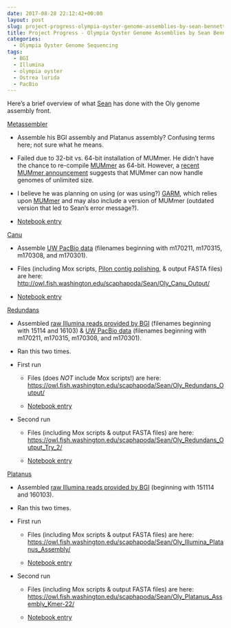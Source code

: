 ```yaml
---
date: 2017-08-28 22:12:42+00:00
layout: post
slug: project-progress-olympia-oyster-genome-assemblies-by-sean-bennett
title: Project Progress - Olympia Oyster Genome Assemblies by Sean Bennett
categories:
  - Olympia Oyster Genome Sequencing
tags:
  - BGI
  - Illumina
  - olympia oyster
  - Ostrea lurida
  - PacBio
---
```


Here's a brief overview of what [Sean](https://genefish.wordpress.com/author/seanb80/) has done with the Oly genome assembly front.

[Metassembler](https://sourceforge.net/projects/metassembler/)





  * Assemble his BGI assembly and Platanus assembly? Confusing terms here; not sure what he means.


  * Failed due to 32-bit vs. 64-bit installation of MUMmer. He didn't have the chance to re-compile [MUMmer](https://github.com/mummer4/mummer) as 64-bit. However, a [recent MUMmer announcement](http://mummer.sourceforge.net/) suggests that MUMmer can now handle genomes of unlimited size.


  * I believe he was planning on using (or was using?) [GARM](https://garm-meta-assem.sourceforge.net/), which relies upon [MUMmer](https://github.com/mummer4/mummer) and may also include a version of MUMmer (outdated version that led to Sean's error message?).


  * [Notebook entry](https://genefish.wordpress.com/2017/06/27/seans-notebook-mummernucmer-error/)



[Canu](https://github.com/marbl/canu)





  * Assemble [UW PacBio data](https://owl.fish.washington.edu/nightingales/O_lurida/) (filenames beginning with m170211, m170315, m170308, and m170301).


  * Files (including Mox scripts, [Pilon contig polishing](https://github.com/broadinstitute/pilon/wiki), & output FASTA files) are here: [http://owl.fish.washington.edu/scaphapoda/Sean/Oly_Canu_Output/](http://owl.fish.washington.edu/scaphapoda/Sean/Oly_Canu_Output/)


  * [Notebook entry](https://genefish.wordpress.com/2017/06/15/seans-notebook-falcon-out-canu-in/)



[Redundans](https://github.com/lpryszcz/redundans)





  * Assembled [raw Illumina reads provided by BGI](https://owl.fish.washington.edu/nightingales/O_lurida/) (filenames beginning with 15114 and 16103) & [UW PacBio data](http://owl.fish.washington.edu/nightingales/O_lurida/) (filenames beginning with m170211, m170315, m170308, and m170301).


  * Ran this two times.


  * First run



    * Files (does _NOT_ include Mox scripts!) are here: [https://owl.fish.washington.edu/scaphapoda/Sean/Oly_Redundans_Output/](http://owl.fish.washington.edu/scaphapoda/Sean/Oly_Redundans_Output/)


    * [Notebook entry](https://genefish.wordpress.com/2017/05/24/oly-genome-redundans-run-finished/)




  * Second run



    * Files (including Mox scripts & output FASTA files) are here: [https://owl.fish.washington.edu/scaphapoda/Sean/Oly_Redundans_Output_Try_2/](http://owl.fish.washington.edu/scaphapoda/Sean/Oly_Redundans_Output_Try_2/)


    * [Notebook entry](https://genefish.wordpress.com/2017/06/08/seans-notebook-oly-genome-re-assembly-try-2/)





[Platanus](https://platanus.bio.titech.ac.jp/?page_id=14)





  * Assembled [raw Illumina reads provided by BGI](https://owl.fish.washington.edu/nightingales/O_lurida/) (beginning with 151114 and 160103).


  * Ran this two times.


  * First run



    * Files (including Mox scripts & output FASTA files) are here: [https://owl.fish.washington.edu/scaphapoda/Sean/Oly_Illumina_Platanus_Assembly/](http://owl.fish.washington.edu/scaphapoda/Sean/Oly_Illumina_Platanus_Assembly/)


    * [Notebook entry](https://genefish.wordpress.com/2017/05/19/seans-notebook-olympia-oyster-genome/)




  * Second run



    * Files (including Mox scripts & output FASTA files) are here: [https://owl.fish.washington.edu/scaphapoda/Sean/Oly_Platanus_Assembly_Kmer-22/](http://owl.fish.washington.edu/scaphapoda/Sean/Oly_Platanus_Assembly_Kmer-22/)


    * [Notebook entry](https://genefish.wordpress.com/2017/06/02/oly-assembly-try-2-its-yuuuuuuge/)




